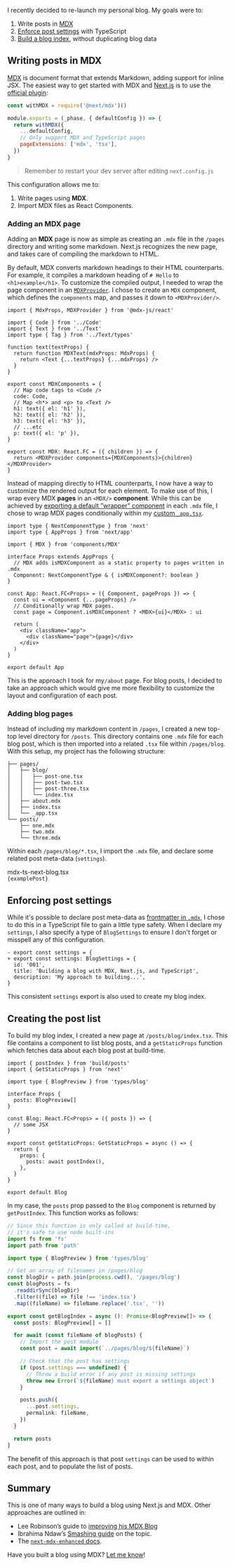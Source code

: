 
I recently decided to re-launch my personal blog. My goals were to:

1. Write posts in [MDX](#writing-posts-in-mdx)
2. [Enforce post settings](#enforcing-post-settings) with TypeScript
3. [Build a blog index](#creating-the-post-list), without duplicating blog data

## Writing posts in MDX

[MDX](https://mdxjs.com) is document format that extends Markdown, adding
support for inline JSX. The easiest way to get started with MDX and
[Next.js](https://nextjs.org/) is to use the
[official plugin](https://mdxjs.com/getting-started/next):

```js:next.config.js
const withMDX = require('@next/mdx')()

module.exports = (_phase, { defaultConfig }) => {
  return withMDX({
    ...defaultConfig,
    // Only support MDX and TypeScript pages
    pageExtensions: ['mdx', 'tsx'],
  })
}
```

> Remember to restart your dev server after editing `next.config.js`

This configuration allows me to:

1. Write pages using **MDX**.
2. Import MDX files as React Components.

### Adding an MDX page

Adding an **MDX** page is now as simple as creating an `.mdx` file in the
`/pages` directory and writing some markdown. Next.js recognizes the new page,
and takes care of compiling the markdown to HTML.

By default, MDX converts markdown headings to their HTML counterparts. For
example, it compiles a markdown heading of `# Hello` to `<h1>example</h1>`. To
customize the compiled output, I needed to wrap the page component in an
[`MDXProvider`](https://mdxjs.com/getting-started#mdxprovider). I chose to
create an `MDX` component, which defines the `components` map, and passes it
down to `<MDXProvider/>`.

```ts:MDX.tsx
import { MdxProps, MDXProvider } from '@mdx-js/react'

import { Code } from '../Code'
import { Text } from '../Text'
import type { Tag } from '../Text/types'

function text(textProps) {
  return function MDXText(mdxProps: MdxProps) {
    return <Text {...textProps} {...mdxProps} />
  }
}

export const MDXComponents = {
  // Map code tags to <Code />
  code: Code,
  // Map <h*> and <p> to <Text />
  h1: text({ el: 'h1' }),
  h2: text({ el: 'h2' }),
  h3: text({ el: 'h3' }),
  // ...etc
  p: text({ el: 'p' }),
}

export const MDX: React.FC = ({ children }) => {
  return <MDXProvider components={MDXComponents}>{children}</MDXProvider>
}
```

Instead of mapping directly to HTML counterparts, I now have a way to customize
the rendered output for each element. To make use of this, I wrap every MDX
**pages** in an `<MDX/>` **component**. While this can be achieved by
[exporting a default ”wrapper” component](https://mdxjs.com/getting-started#default-exports)
in each `.mdx` file, I chose to wrap MDX pages conditionally within my
[custom `_app.tsx`](https://nextjs.org/docs/advanced-features/custom-app).

```ts:_app.tsx
import type { NextComponentType } from 'next'
import type { AppProps } from 'next/app'

import { MDX } from 'components/MDX'

interface Props extends AppProps {
  // MDX adds isMDXComponent as a static property to pages written in .mdx
  Component: NextComponentType & { isMDXComponent?: boolean }
}

const App: React.FC<Props> = ({ Component, pageProps }) => {
  const ui = <Component {...pageProps} />
  // Conditionally wrap MDX pages.
  const page = Component.isMDXComponent ? <MDX>{ui}</MDX> : ui

  return (
    <div className="app">
      <div className="page">{page}</div>
    </div>
  )
}

export default App
```

This is the approach I took for my`/about` page. For blog posts, I decided to
take an approach which would give me more flexibility to customize the layout
and configuration of each post.

### Adding blog pages

Instead of including my markdown content in `/pages`, I created a new top-top
level directory for `/posts`. This directory contains one `.mdx` file for each
blog post, which is then imported into a related `.tsx` file within
`/pages/blog`. With this setup, my project has the following structure:

```
├── pages/
│   ├── blog/
│   │   ├── post-one.tsx
│   │   ├── post-two.tsx
│   │   ├── post-three.tsx
│   │   └── index.tsx
│   ├── about.mdx
│   ├── index.tsx
│   └── _app.tsx
└── posts/
    ├── one.mdx
    ├── two.mdx
    └── three.mdx
```

Within each `/pages/blog/*.tsx`, I import the `.mdx` file, and declare some
related post meta-data (`settings`).

<div className="remark-code-title">mdx-ts-next-blog.tsx</div>
<code className="ts">{examplePost}</code>

## Enforcing post settings

While it's possible to declare post meta-data as
[frontmatter in `.mdx`](https://github.com/hashicorp/next-mdx-enhanced), I chose
to do this in a TypeScript file to gain a little type safety. When I declare my
`settings`, I also specify a type of `BlogSettings` to ensure I don't forget or
misspell any of this configuration.

```diff:mdx-ts-next-blog.tsx
- export const settings = {
+ export const settings: BlogSettings = {
  id: '001',
  title: 'Building a blog with MDX, Next.js, and TypeScript',
  description: 'My approach to building...',
}
```

This consistent `settings` export is also used to create my blog index.

## Creating the post list

To build my blog index, I created a new page at `/posts/blog/index.tsx`. This
file contains a component to list blog posts, and a `getStaticProps` function
which fetches data about each blog post at build-time.

```ts:/pages/blog/index.tsx
import { postIndex } from 'build/posts'
import { GetStaticProps } from 'next'

import type { BlogPreview } from 'types/blog'

interface Props {
  posts: BlogPreview[]
}

const Blog: React.FC<Props> = ({ posts }) => {
  // some JSX
}

export const getStaticProps: GetStaticProps = async () => {
  return {
    props: {
      posts: await postIndex(),
    },
  }
}

export default Blog
```

In my case, the `posts` prop passed to the `Blog` component is returned by
`getPostIndex`. This function works as follows:

```ts:/build/blog.ts
// Since this function is only called at build-time,
// it's safe to use node built-ins
import fs from 'fs'
import path from 'path'

import type { BlogPreview } from 'types/blog'

// Get an array of filenames in /pages/blog
const blogDir = path.join(process.cwd(), '/pages/blog')
const blogPosts = fs
  .readdirSync(blogDir)
  .filter((file) => file !== 'index.tsx')
  .map((fileName) => fileName.replace('.tsx', ''))

export const getBlogIndex = async (): Promise<BlogPreview[]> => {
  const posts: BlogPreview[] = []

  for await (const fileName of blogPosts) {
    // Import the post module
    const post = await import(`../pages/blog/${fileName}`)

    // Check that the post has settings
    if (post.settings === undefined) {
      // Throw a build error if any post is missing settings
      throw new Error(`${fileName} must export a settings object`)
    }

    posts.push({
      ...post.settings,
      permalink: fileName,
    })
  }

  return posts
}
```

The benefit of this approach is that post `settings` can be used to within each
post, and to populate the list of posts.

## Summary

This is one of many ways to build a blog using Next.js and MDX. Other approaches
are outlined in:

- Lee Robinson’s guide to [improving his MDX Blog](https://leerob.io/blog/mdx)
- Ibrahima Ndaw’s
  [Smashing guide](https://www.smashingmagazine.com/2020/09/build-blog-nextjs-mdx/)
  on the topic.
- The
  [`next-mdx-enhanced` docs](https://github.com/hashicorp/next-mdx-enhanced).

Have you built a blog using MDX? [Let me know](https://twitter.com/SMHutcheson)!
